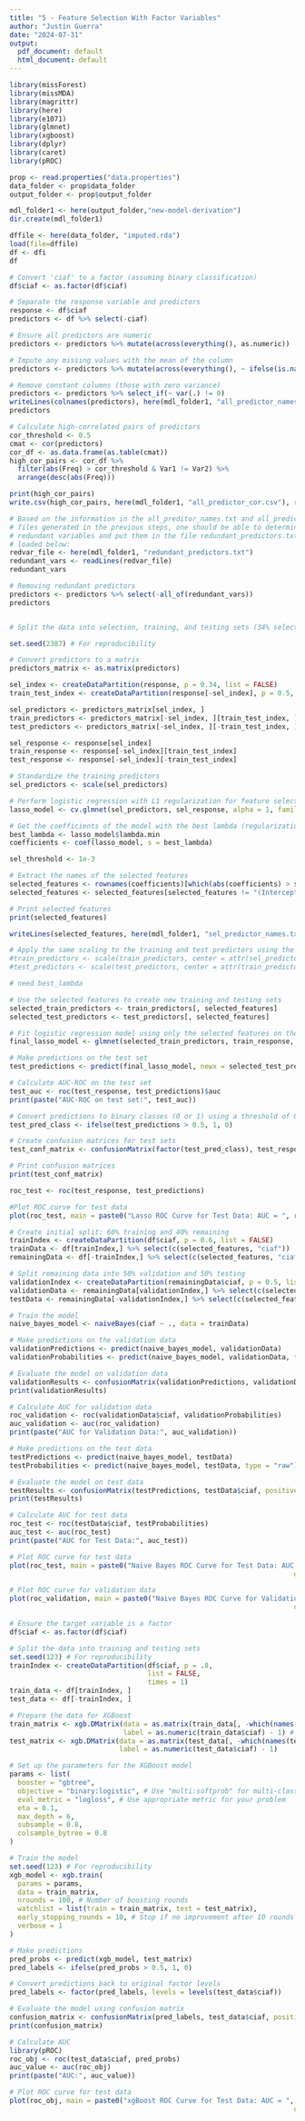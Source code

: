 ```yaml
---
title: "5 - Feature Selection With Factor Variables"
author: "Justin Guerra"
date: "2024-07-31"
output:
  pdf_document: default
  html_document: default
---
```


```r
library(missForest)
library(missMDA)
library(magrittr)
library(here) 
library(e1071)
library(glmnet)
library(xgboost)
library(dplyr)
library(caret)
library(pROC)
```

```r
prop <- read.properties("data.properties")
data_folder <- prop$data_folder
output_folder <- prop$output_folder

mdl_folder1 <- here(output_folder,"new-model-derivation")
dir.create(mdl_folder1)
```

```r
dffile <- here(data_folder, "imputed.rda")
load(file=dffile)
df <- dfi
df
```

```r
# Convert 'ciaf' to a factor (assuming binary classification)
df$ciaf <- as.factor(df$ciaf)

# Separate the response variable and predictors
response <- df$ciaf
predictors <- df %>% select(-ciaf)

# Ensure all predictors are numeric
predictors <- predictors %>% mutate(across(everything(), as.numeric))

# Impute any missing values with the mean of the column
predictors <- predictors %>% mutate(across(everything(), ~ ifelse(is.na(.), mean(., na.rm = TRUE), .)))

# Remove constant columns (those with zero variance)
predictors <- predictors %>% select_if(~ var(.) != 0)
writeLines(colnames(predictors), here(mdl_folder1, "all_predictor_names.txt"))
predictors
```

```r
# Calculate high-correlated pairs of predictors
cor_threshold <- 0.5
cmat <- cor(predictors) 
cor_df <- as.data.frame(as.table(cmat))
high_cor_pairs <- cor_df %>%
  filter(abs(Freq) > cor_threshold & Var1 != Var2) %>%
  arrange(desc(abs(Freq)))

print(high_cor_pairs)
write.csv(high_cor_pairs, here(mdl_folder1, "all_predictor_cor.csv"), row.names=FALSE)
```

```r
# Based on the information in the all_preditor_names.txt and all_predictor_cor.csv
# files generated in the previous steps, one should be able to determine
# redundant variables and put them in the file redundant_predictors.txt, which is
# loaded below:
redvar_file <- here(mdl_folder1, "redundant_predictors.txt")
redundant_vars <- readLines(redvar_file)
redundant_vars
```

```r
# Removing redundant predictors
predictors <- predictors %>% select(-all_of(redundant_vars))
predictors
```


```r
```


```r
# Split the data into selection, training, and testing sets (34% selection, 33% training, 33% testing)

set.seed(2387) # For reproducibility

# Convert predictors to a matrix
predictors_matrix <- as.matrix(predictors)

sel_index <- createDataPartition(response, p = 0.34, list = FALSE)
train_test_index <- createDataPartition(response[-sel_index], p = 0.5, list = FALSE)

sel_predictors <- predictors_matrix[sel_index, ]
train_predictors <- predictors_matrix[-sel_index, ][train_test_index, ]
test_predictors <- predictors_matrix[-sel_index, ][-train_test_index, ]

sel_response <- response[sel_index]
train_response <- response[-sel_index][train_test_index]
test_response <- response[-sel_index][-train_test_index]
```

```r
# Standardize the training predictors
sel_predictors <- scale(sel_predictors)

# Perform logistic regression with L1 regularization for feature selection on the training set with validation
lasso_model <- cv.glmnet(sel_predictors, sel_response, alpha = 1, family = "binomial", nfolds = 5)

# Get the coefficients of the model with the best lambda (regularization parameter) based on validation performance
best_lambda <- lasso_model$lambda.min
coefficients <- coef(lasso_model, s = best_lambda)
```

```r
sel_threshold <- 1e-3

# Extract the names of the selected features
selected_features <- rownames(coefficients)[which(abs(coefficients) > sel_threshold)]
selected_features <- selected_features[selected_features != "(Intercept)"]

# Print selected features
print(selected_features)

writeLines(selected_features, here(mdl_folder1, "sel_predictor_names.txt"))
```












```r
# Apply the same scaling to the training and test predictors using the parameters from the selection set
#train_predictors <- scale(train_predictors, center = attr(sel_predictors, "scaled:center"), scale = attr(sel_predictors, "scaled:scale"))
#test_predictors <- scale(test_predictors, center = attr(train_predictors, "scaled:center"), scale = attr(train_predictors, "scaled:scale"))

# need best_lambda

# Use the selected features to create new training and testing sets
selected_train_predictors <- train_predictors[, selected_features]
selected_test_predictors <- test_predictors[, selected_features]

# Fit logistic regression model using only the selected features on the training set
final_lasso_model <- glmnet(selected_train_predictors, train_response, alpha = 1, lambda = best_lambda, family = "binomial")
```

```r
# Make predictions on the test set
test_predictions <- predict(final_lasso_model, newx = selected_test_predictors, type = "response")

# Calculate AUC-ROC on the test set
test_auc <- roc(test_response, test_predictions)$auc
print(paste("AUC-ROC on test set:", test_auc))

# Convert predictions to binary classes (0 or 1) using a threshold of 0.5
test_pred_class <- ifelse(test_predictions > 0.5, 1, 0)

# Create confusion matrices for test sets
test_conf_matrix <- confusionMatrix(factor(test_pred_class), test_response, positive = "1")

# Print confusion matrices
print(test_conf_matrix)

roc_test <- roc(test_response, test_predictions)

#Plot ROC curve for test data
plot(roc_test, main = paste0("Lasso ROC Curve for Test Data: AUC = ", round(test_auc, digits = 3)))
```








```r
# Create initial split: 60% training and 40% remaining
trainIndex <- createDataPartition(df$ciaf, p = 0.6, list = FALSE)
trainData <- df[trainIndex,] %>% select(c(selected_features, "ciaf"))
remainingData <- df[-trainIndex,] %>% select(c(selected_features, "ciaf"))

# Split remaining data into 50% validation and 50% testing
validationIndex <- createDataPartition(remainingData$ciaf, p = 0.5, list = FALSE)
validationData <- remainingData[validationIndex,] %>% select(c(selected_features, "ciaf"))
testData <- remainingData[-validationIndex,] %>% select(c(selected_features, "ciaf"))

# Train the model
naive_bayes_model <- naiveBayes(ciaf ~ ., data = trainData)

# Make predictions on the validation data
validationPredictions <- predict(naive_bayes_model, validationData)
validationProbabilities <- predict(naive_bayes_model, validationData, type = "raw")[,2]

# Evaluate the model on validation data
validationResults <- confusionMatrix(validationPredictions, validationData$ciaf, positive = "1")
print(validationResults)

# Calculate AUC for validation data
roc_validation <- roc(validationData$ciaf, validationProbabilities)
auc_validation <- auc(roc_validation)
print(paste("AUC for Validation Data:", auc_validation))

# Make predictions on the test data
testPredictions <- predict(naive_bayes_model, testData)
testProbabilities <- predict(naive_bayes_model, testData, type = "raw")[,2]

# Evaluate the model on test data
testResults <- confusionMatrix(testPredictions, testData$ciaf, positive = "1")
print(testResults)

# Calculate AUC for test data
roc_test <- roc(testData$ciaf, testProbabilities)
auc_test <- auc(roc_test)
print(paste("AUC for Test Data:", auc_test))

# Plot ROC curve for test data
plot(roc_test, main = paste0("Naive Bayes ROC Curve for Test Data: AUC = ", round(auc_test,
                                                                      digits = 2)))

# Plot ROC curve for validation data
plot(roc_validation, main = paste0("Naive Bayes ROC Curve for Validation Data: AUC = ", round(auc_validation,
                                                                      digits = 2)))

```




```r
# Ensure the target variable is a factor
df$ciaf <- as.factor(df$ciaf)

# Split the data into training and testing sets
set.seed(123) # For reproducibility
trainIndex <- createDataPartition(df$ciaf, p = .8, 
                                  list = FALSE, 
                                  times = 1)
train_data <- df[trainIndex, ]
test_data <- df[-trainIndex, ]

# Prepare the data for XGBoost
train_matrix <- xgb.DMatrix(data = as.matrix(train_data[, -which(names(train_data) == "ciaf")]), 
                            label = as.numeric(train_data$ciaf) - 1) # XGBoost requires 0-based indexing for labels
test_matrix <- xgb.DMatrix(data = as.matrix(test_data[, -which(names(test_data) == "ciaf")]), 
                           label = as.numeric(test_data$ciaf) - 1)

# Set up the parameters for the XGBoost model
params <- list(
  booster = "gbtree",
  objective = "binary:logistic", # Use "multi:softprob" for multi-class classification
  eval_metric = "logloss", # Use appropriate metric for your problem
  eta = 0.1,
  max_depth = 6,
  subsample = 0.8,
  colsample_bytree = 0.8
)

# Train the model
set.seed(123) # For reproducibility
xgb_model <- xgb.train(
  params = params,
  data = train_matrix,
  nrounds = 100, # Number of boosting rounds
  watchlist = list(train = train_matrix, test = test_matrix),
  early_stopping_rounds = 10, # Stop if no improvement after 10 rounds
  verbose = 1
)

# Make predictions
pred_probs <- predict(xgb_model, test_matrix)
pred_labels <- ifelse(pred_probs > 0.5, 1, 0)

# Convert predictions back to original factor levels
pred_labels <- factor(pred_labels, levels = levels(test_data$ciaf))

# Evaluate the model using confusion matrix
confusion_matrix <- confusionMatrix(pred_labels, test_data$ciaf, positive = "1")
print(confusion_matrix)

# Calculate AUC
library(pROC)
roc_obj <- roc(test_data$ciaf, pred_probs)
auc_value <- auc(roc_obj)
print(paste("AUC:", auc_value))

# Plot ROC curve for test data
plot(roc_obj, main = paste0("xgBoost ROC Curve for Test Data: AUC = ", round(auc_value,
                                                                      digits = 2)))

```





